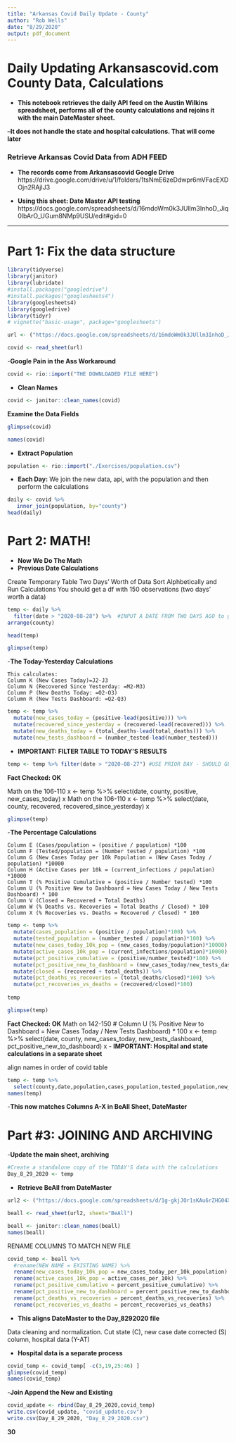 ```yaml
---
title: "Arkansas Covid Daily Update - County"
author: "Rob Wells"
date: "8/29/2020"
output: pdf_document
---
```


# Daily Updating Arkansascovid.com County Data, Calculations

- **This notebook retrieves the daily API feed on the Austin Wilkins spreadsheet, performs all of the county calculations and rejoins it with the main DateMaster sheet.**

--**It does not handle the state and hospital calculations. That will come later**

### Retrieve Arkansas Covid Data from ADH FEED


- **The records come from Arkansascovid Google Drive**  
https://drive.google.com/drive/u/1/folders/1tsNmE6zeDdwpr6mVFacEXDOjn2RAjlJ3


- **Using this sheet: Date Master API testing**
https://docs.google.com/spreadsheets/d/16mdoWm0k3JUllm3InhoD_Jiq0lbArO_UGum8NMp9USU/edit#gid=0

--------------------------------------------------------------------
# Part 1: Fix the data structure

```r
library(tidyverse)
library(janitor)
library(lubridate)
#install.packages("googledrive")
#install.packages("googlesheets4")
library(googlesheets4)
library(googledrive)
library(tidyr)
# vignette("basic-usage", package="googlesheets")
```

```r
url <- ("https://docs.google.com/spreadsheets/d/16mdoWm0k3JUllm3InhoD_Jiq0lbArO_UGum8NMp9USU/edit#gid=0")

covid <- read_sheet(url)
```

-**Google Pain in the Ass Workaround**
```r
covid <- rio::import("THE DOWNLOADED FILE HERE")
```

- **Clean Names**
```r

covid <- janitor::clean_names(covid)
```

**Examine the Data Fields**
```r
glimpse(covid)
```

```r
names(covid)

```

- **Extract Population**
```r
population <- rio::import("./Exercises/population.csv")
```


- **Each Day:** We join the new data, api, with the population and then perform the calculations

```r
daily <- covid %>% 
   inner_join(population, by="county")
head(daily)
```

# Part 2: MATH!   

- **Now We Do The Math**
- **Previous Date Calculations**

Create Temporary Table Two Days' Worth of Data
Sort Alphbetically and Run Calculations
You should get a df with 150 observations (two days' worth a data)
```r
temp <- daily %>% 
  filter(date > "2020-08-28") %>%  #INPUT A DATE FROM TWO DAYS AGO to get two days' of data
arrange(county) 
```

```r
head(temp) 
```

```r
glimpse(temp)
```

-**The Today-Yesterday Calculations**

    This calculates:
    Column K (New Cases Today)=J2-J3 
    Column N (Recovered Since Yesterday: =M2-M3)
    Column P (New Deaths Today: =O2-O3)
    Column R (New Tests Dashboard: =Q2-Q3)
    

```r
temp <- temp %>%
  mutate(new_cases_today = (positive-lead(positive))) %>%
  mutate(recovered_since_yesterday = (recovered-lead(recovered))) %>%
  mutate(new_deaths_today = (total_deaths-lead(total_deaths))) %>%
  mutate(new_tests_dashboard = (number_tested-lead(number_tested)))
```

- **IMPORTANT: FILTER TABLE TO TODAY'S RESULTS**
```r
temp <- temp %>% filter(date > "2020-08-27") #USE PRIOR DAY - SHOULD GET 75 ROWS IN Temp
```

**Fact Checked: OK**

Math on the 106-110
x <- temp %>% 
  select(date, county, positive, new_cases_today)
x
Math on the 106-110
x <- temp %>% 
  select(date, county, recovered, recovered_since_yesterday)
x

```r
glimpse(temp)
```

-**The Percentage Calculations**

    Column E (Cases/population = (positive / population) *100
    Column F (Tested/population = (Number tested / population) *100
    Column G (New Cases Today per 10k Population = (New Cases Today / population) *10000
    Column H (Active Cases per 10k = (current_infections / population) *10000
    Column T (% Positive Cumulative = (positive / Number tested) *100
    Column U (% Positive New to Dashboard = New Cases Today / New Tests Dashboard) * 100
    Column V (Closed = Recovered + Total Deaths)
    Column W (% Deaths vs. Recoveries = Total Deaths / Closed) * 100
    Column X (% Recoveries vs. Deaths = Recovered / Closed) * 100

```r
temp <- temp %>%
  mutate(cases_population = (positive / population)*100) %>% 
  mutate(tested_population = (number_tested / population)*100) %>% 
  mutate(new_cases_today_10k_pop = (new_cases_today/population)*10000) %>% 
  mutate(active_cases_10k_pop = (current_infections/population)*10000) %>% 
  mutate(pct_positive_cumulative = (positive/number_tested)*100) %>% 
  mutate(pct_positive_new_to_dashboard = (new_cases_today/new_tests_dashboard)*100) %>% 
  mutate(closed = (recovered + total_deaths)) %>% 
  mutate(pct_deaths_vs_recoveries = (total_deaths/closed)*100) %>% 
  mutate(pct_recoveries_vs_deaths = (recovered/closed)*100)
  
temp
```

```r
glimpse(temp)
```


**Fact Checked: OK**
Math on 142-150
# Column U (% Positive New to Dashboard = New Cases Today / New Tests Dashboard) * 100
x <- temp %>% 
  select(date, county, new_cases_today, new_tests_dashboard, pct_positive_new_to_dashboard)
x
- **IMPORTANT: Hospital and state calculations in a separate sheet**


align names in order of covid table
```r
temp <- temp %>% 
  select(county,date,population,cases_population,tested_population,new_cases_today_10k_pop,active_cases_10k_pop,current_infections,positive, new_cases_today, negative, recovered, recovered_since_yesterday, total_deaths, new_deaths_today, number_tested, new_tests_dashboard, pct_positive_cumulative, pct_positive_new_to_dashboard, closed, pct_deaths_vs_recoveries, pct_recoveries_vs_deaths)
names(temp)
```

-**This now matches Columns A-X in BeAll Sheet, DateMaster**

# Part #3: JOINING AND ARCHIVING   

-**Update the main sheet, archiving**
```r
#Create a standalone copy of the TODAY'S data with the calculations
Day_8_29_2020 <- temp
```


- **Retrieve BeAll from DateMaster**
```r
url2 <- ("https://docs.google.com/spreadsheets/d/1g-gkjJOr1sKAu6rZHG04XA5_fM_Ma0jLr5r24fwMqiA/edit#gid=1357388768")

beall <- read_sheet(url2, sheet="BeAll")
```

```r
beall <- janitor::clean_names(beall)
names(beall)

```


RENAME COLUMNS TO MATCH NEW FILE
```r
covid_temp <- beall %>% 
  #rename(NEW NAME = EXISTING NAME) %>% 
  rename(new_cases_today_10k_pop = new_cases_today_per_10k_population) %>% 
  rename(active_cases_10k_pop = active_cases_per_10k) %>% 
  rename(pct_positive_cumulative = percent_positive_cumulative) %>% 
  rename(pct_positive_new_to_dashboard = percent_positive_new_to_dashboard) %>% 
  rename(pct_deaths_vs_recoveries = percent_deaths_vs_recoveries) %>% 
  rename(pct_recoveries_vs_deaths = percent_recoveries_vs_deaths)
```    

- **This aligns DateMaster to the Day_8292020 file**

Data cleaning and normalization. Cut state (C), new case date corrected (S) column, hospital data (Y-AT)

- **Hospital data is a separate process**

```r

covid_temp <- covid_temp[ -c(3,19,25:46) ]
glimpse(covid_temp)
names(covid_temp)
```

-**Join Append the New and Existing**
```r
covid_update <- rbind(Day_8_29_2020,covid_temp)
write.csv(covid_update, "covid_update.csv")
write.csv(Day_8_29_2020, "Day_8_29_2020.csv")
```


**30**
